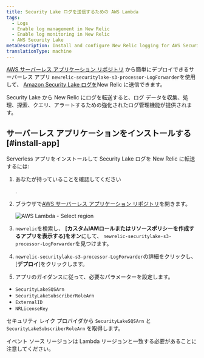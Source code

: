 ```yaml
---
title: Security Lake ログを送信するための AWS Lambda
tags:
  - Logs
  - Enable log management in New Relic
  - Enable log monitoring in New Relic
  - AWS Security Lake
metaDescription: Install and configure New Relic logging for AWS Security Lake
translationType: machine
---
```



[AWS サーバーレス アプリケーション リポジトリ](https://serverlessrepo.aws.amazon.com/applications) から簡単にデプロイできるサーバーレス アプリ `newrelic-securitylake-s3-processor-LogForwarder`を使用して、 [Amazon Security Lake ログを](https://docs.aws.amazon.com/security-lake/latest/userguide/internal-sources.html)New Relic に送信できます。

Security Lake から New Relic にログを転送すると、ログ データを収集、処理、探索、クエリ、アラートするための強化されたログ管理機能が提供されます。

## サーバーレス アプリケーションをインストールする [#install-app]

Serverless アプリをインストールして Security Lake ログを New Relic に転送するには:

1. あなたが持っていることを確認してください

   <InlinePopover type="licenseKey"/>

   .

2. ブラウザで[AWS サーバーレス アプリケーション リポジトリ](https://serverlessrepo.aws.amazon.com/applications)を開きます。

   <img title="AWS Lambda - Select region" alt="AWS Lambda - Select region" src={serverlessAWSLambdaSelectRegion}/>

3. `newrelic`を検索し、 **\[カスタムIAMロールまたはリソースポリシーを作成するアプリを表示する]をオン**にして、 `newrelic-securitylake-s3-processor-LogForwarder`を見つけます。

4. `newrelic-securitylake-s3-processor-LogForwarder`の詳細をクリックし、\[**デプロイ**]をクリックします。

5. アプリのガイダンスに従って、必要なパラメーターを設定します。

* `SecurityLakeSQSArn`
* `SecurityLakeSubscriberRoleArn`
* `ExternalID`
* `NRLicenseKey`

セキュリティ レイク プロバイダから `SecurityLakeSQSArn` と `SecurityLakeSubscriberRoleArn` を取得します。

イベント ソース リージョンは Lambda リージョンと一致する必要があることに注意してください。